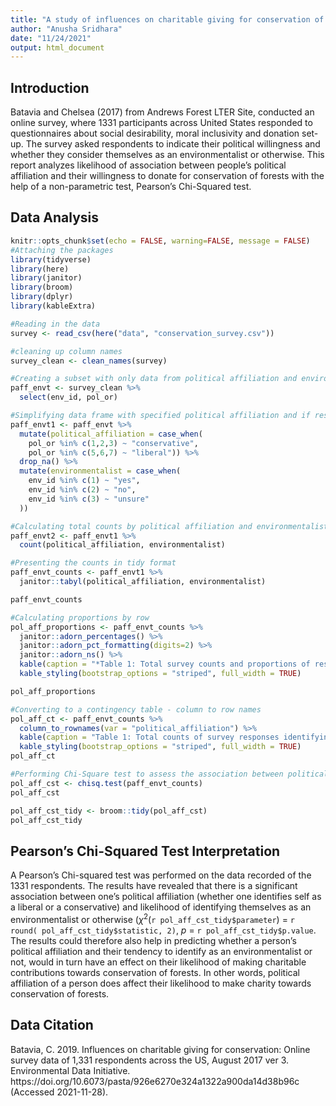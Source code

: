 ```yaml
---
title: "A study of influences on charitable giving for conservation of forests (Aug 2017)"
author: "Anusha Sridhara"
date: "11/24/2021"
output: html_document
---
```


## Introduction

Batavia and Chelsea (2017) from Andrews Forest LTER Site, conducted an online survey, where 1331 participants across United States responded to questionnaires about social desirability, moral inclusivity and donation set-up. The survey asked respondents to indicate their political willingness and whether they consider themselves as an environmentalist or otherwise. This report analyzes likelihood of association between people's political affiliation and their willingness to donate for conservation of forests with the help of a non-parametric test, Pearson's Chi-Squared test.

## Data Analysis
```r
knitr::opts_chunk$set(echo = FALSE, warning=FALSE, message = FALSE)
#Attaching the packages
library(tidyverse)
library(here)
library(janitor)
library(broom)
library(dplyr)
library(kableExtra)
```

```r
#Reading in the data
survey <- read_csv(here("data", "conservation_survey.csv")) 
```

```r
#cleaning up column names
survey_clean <- clean_names(survey)
```

```r
#Creating a subset with only data from political affiliation and environmentalist
paff_envt <- survey_clean %>% 
  select(env_id, pol_or)
```

```r
#Simplifying data frame with specified political affiliation and if respondents are environmentalists or not
paff_envt1 <- paff_envt %>% 
  mutate(political_affiliation = case_when(
    pol_or %in% c(1,2,3) ~ "conservative",
    pol_or %in% c(5,6,7) ~ "liberal")) %>% 
  drop_na() %>% 
  mutate(environmentalist = case_when(
    env_id %in% c(1) ~ "yes",
    env_id %in% c(2) ~ "no",
    env_id %in% c(3) ~ "unsure"
  ))
```


```r
#Calculating total counts by political affiliation and environmentalist
paff_envt2 <- paff_envt1 %>% 
  count(political_affiliation, environmentalist)

#Presenting the counts in tidy format
paff_envt_counts <- paff_envt1 %>% 
  janitor::tabyl(political_affiliation, environmentalist)

paff_envt_counts
```


```r
#Calculating proportions by row
pol_aff_proportions <- paff_envt_counts %>% 
  janitor::adorn_percentages() %>% 
  janitor::adorn_pct_formatting(digits=2) %>% 
  janitor::adorn_ns() %>% 
  kable(caption = "*Table 1: Total survey counts and proportions of responses identifying self as environmentalist by political affiliation*") %>% 
  kable_styling(bootstrap_options = "striped", full_width = TRUE)

pol_aff_proportions
```

```r
#Converting to a contingency table - column to row names
pol_aff_ct <- paff_envt_counts %>% 
  column_to_rownames(var = "political_affiliation") %>% 
  kable(caption = "Table 1: Total counts of survey responses identifying self as environmentalist by political affiliation") %>% 
  kable_styling(bootstrap_options = "striped", full_width = TRUE)
pol_aff_ct
```

```r
#Performing Chi-Square test to assess the association between political affiliation and considering self as an environmentalist
pol_aff_cst <- chisq.test(paff_envt_counts)
pol_aff_cst
```

```r
pol_aff_cst_tidy <- broom::tidy(pol_aff_cst)
pol_aff_cst_tidy
```

## Pearson's Chi-Squared Test Interpretation

A Pearson's Chi-squared test was performed on the data recorded of the 1331 respondents. The results have revealed that there is a significant association between one's political affiliation (whether one identifies self as a liberal or a conservative) and likelihood of identifying themselves as an environmentalist or otherwise ($\chi$^2^(`r pol_aff_cst_tidy$parameter`) = `r round( pol_aff_cst_tidy$statistic, 2)`, *p* = `r pol_aff_cst_tidy$p.value`. The results could therefore also help in predicting whether a person's political affiliation and their tendency to identify as an environmentalist or not, would in turn have an effect on their likelihood of making charitable contributions towards conservation of forests. In other words, political affiliation of a person does affect their likelihood to make charity towards conservation of forests.


## Data Citation
Batavia, C. 2019. Influences on charitable giving for conservation: Online survey data of 1,331 respondents across the US, August 2017 ver 3. Environmental Data Initiative. https://doi.org/10.6073/pasta/926e6270e324a1322a900da14d38b96c (Accessed 2021-11-28).











